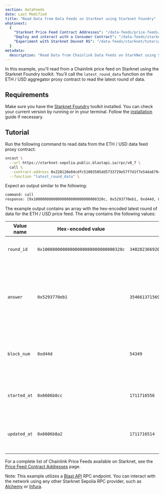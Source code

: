 ```yaml
---
section: dataFeeds
date: Last Modified
title: "Read Data from Data Feeds on Starknet using Starknet Foundry"
whatsnext:
  {
    "Starknet Price Feed Contract Addresses": "/data-feeds/price-feeds/addresses?network=starknet",
    "Deploy and interact with a Consumer Contract": "/data-feeds/starknet/tutorials/snfoundry/consumer-contract",
    "Experiment with Starknet Devnet RS": "/data-feeds/starknet/tutorials/snfoundry/sn-devnet-rs",
  }
metadata:
  description: "Read Data from Chainlink Data Feeds on StarkNet using Starknet Foundry."
---
```



In this example, you'll read from a Chainlink price feed on Starknet using the Starknet Foundry toolkit. You'll call the `latest_round_data` function on the ETH / USD aggregator proxy contract to read the latest round of data.

## Requirements

Make sure you have the [Starknet Foundry](https://github.com/foundry-rs/starknet-foundry) toolkit installed. You can check your current version by running <CopyText text="snforge --version" code/> or <CopyText text="sncast --version" code/> in your terminal. Follow the [installation](https://github.com/foundry-rs/starknet-foundry#installation) guide if necessary.

## Tutorial

Run the following command to read data from the ETH / USD data feed proxy contract:

```bash
sncast \
  --url https://starknet-sepolia.public.blastapi.io/rpc/v0_7 \
  call \
  --contract-address 0x228128e84cdfc51003505dd5733729e57f7d1f7e54da679474e73db4ecaad44 \
  --function "latest_round_data" \
```

Expect an output similar to the following:

```bash
command: call
response: [0x10000000000000000000000000000320c, 0x5293770eb1, 0xd44d, 0x6606b8cc, 0x6606b8a2]
```

The example output contains an array with the hex-encoded latest round of data for the ETH / USD price feed. The array contains the following values:

| Value name   | Hex-encoded value                     | Decoded value                             | Description                                                                                                      |
| ------------ | ------------------------------------- | ----------------------------------------- | ---------------------------------------------------------------------------------------------------------------- |
| `round_id`   | `0x10000000000000000000000000000320c` | `340282366920938463463374607431768224268` | The unique identifier of the data round                                                                          |
| `answer`     | `0x5293770eb1`                        | `354661371569`                            | The actual data provided by the data feed, representing the latest price of an asset in the case of a price feed |
| `block_num`  | `0xd44d`                              | `54349`                                   | The block number at which the data was recorded on the blockchain                                                |
| `started_at` | `0x6606b8cc`                          | `1711716556`                              | The Unix timestamp indicating when the data round started                                                        |
| `updated_at` | `0x6606b8a2`                          | `1711716514`                              | The Unix timestamp indicating when the data was last updated                                                     |

For a complete list of Chainlink Price Feeds available on Starknet, see the [Price Feed Contract Addresses](/data-feeds/price-feeds/addresses?network=starknet) page.

Note: This example utilizes a [Blast API](https://blastapi.io/public-api/starknet) RPC endpoint. You can interact with the network using any other Starknet Sepolia RPC provider, such as [Alchemy](https://www.alchemy.com/starknet) or [Infura](https://www.infura.io/networks/ethereum/starknet).
